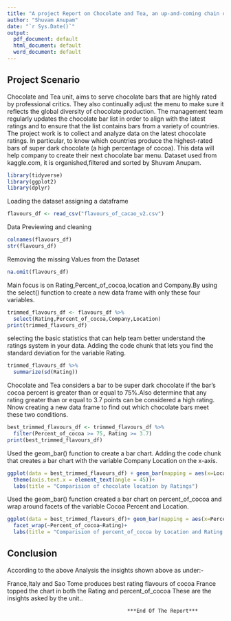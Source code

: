 ---
title: "A project Report on Chocolate and Tea, an up-and-coming chain of cafes."
author: "Shuvam Anupam"
date: "`r Sys.Date()`"
output:
  pdf_document: default
  html_document: default
  word_document: default
---
## Project Scenario

Chocolate and Tea unit, aims to serve chocolate bars that are highly rated by professional critics. They also continually adjust the menu to make sure it reflects the global diversity of chocolate production. The management team regularly updates the chocolate bar list in order to align with the latest ratings and to ensure that the list contains bars from a variety of countries. 
The project work is to collect and analyze data on the latest chocolate ratings. In particular, to know which countries produce the highest-rated bars of super dark chocolate (a high percentage of cocoa). This data will help company to create their next chocolate bar menu.
Dataset used from kaggle.com, it is organished,filtered and sorted by Shuvam Anupam.

```{r loading libraries, echo=FALSE, message=FALSE}
library(tidyverse)
library(ggplot2)
library(dplyr)
```
Loading the dataset assigning a dataframe
```{r load data}
flavours_df <- read_csv("flavours_of_cacao_v2.csv")
```
Data Previewing and cleaning
```{r}
colnames(flavours_df)
str(flavours_df)
```
Removing the missing Values from the Dataset
```{r}
na.omit(flavours_df)
```

Main focus is on Rating,Percent_of_cocoa,location and Company.By using the select() function to create a new data frame with only these four variables.
```{r}
trimmed_flavours_df <- flavours_df %>% 
  select(Rating,Percent_of_cocoa,Company,Location)
print(trimmed_flavours_df)
```

selecting the basic statistics that can help team better understand the ratings system in your data.
Adding the code chunk that lets you find the standard deviation for the variable Rating.
```{r}
trimmed_flavours_df %>% 
  summarize(sd(Rating))
```

Chocolate and Tea considers a bar to be super dark chocolate if the bar's cocoa percent is greater than or equal to 75%.Also determine that any rating greater than or equal to 3.7 points can be considered a high rating. Nnow creating a new data frame to find out which chocolate bars meet these two conditions.
```{r}
best_trimmed_flavours_df <- trimmed_flavours_df %>% 
  filter(Percent_of_cocoa >= 75, Rating >= 3.7)
print(best_trimmed_flavours_df)
```

Used the geom_bar() function to create a bar chart. Adding the code chunk that creates a bar chart with the variable Company Location on the x-axis.
```{r}
ggplot(data = best_trimmed_flavours_df) + geom_bar(mapping = aes(x=Location, fill = factor(Rating))) +
  theme(axis.text.x = element_text(angle = 45))+
  labs(title = "Comparision of chocolate location by Ratings")
```

Used the geom_bar() function created a bar chart on percent_of_cocoa and  wrap around facets of the variable Cocoa Percent and Location.
```{r}
ggplot(data = best_trimmed_flavours_df)+ geom_bar(mapping = aes(x=Percent_of_cocoa,fill = Location))+
  facet_wrap(~Percent_of_cocoa~Rating)+
  labs(title = "Comparision of percent_of_cocoa by Location and Rating in best cocoa flavours")
```

## Conclusion

According to the above Analysis the insights shown above as under:-

France,Italy and Sao Tome produces best rating flavours of cocoa 
France topped the chart in both the Rating and percent_of_cocoa
These are the insights asked by the unit..
                                           
                                           ***End Of The Report***








 